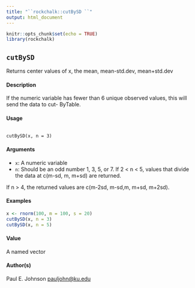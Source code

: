---
title: "``rockchalk::cutBySD ``"
output: html_document
---

```{r setup, include=FALSE}
knitr::opts_chunk$set(echo = TRUE)
library(rockchalk)
```


## ``cutBySD`` 

Returns center values of x, the mean, mean-std.dev, mean+std.dev

#### Description

If the numeric variable has fewer than 6 unique observed values, this will send the data to cut-
ByTable.

#### Usage
<pre><code>
cutBySD(x, n = 3)
</code></pre>

#### Arguments

* ``x``:   A numeric variable
* ``n``: Should be an odd number 1, 3, 5, or 7. If 2 < n < 5, values that divide the data at
c(m-sd, m, m+sd) are returned. 

If n > 4, the returned values are c(m-2sd, m-sd,m, m+sd, m+2sd).

#### Examples
```{r}
x <- rnorm(100, m = 100, s = 20)
cutBySD(x, n = 3)
cutBySD(x, n = 5)
```

#### Value
A named vector

#### Author(s)
Paul E. Johnson <pauljohn@ku.edu>
